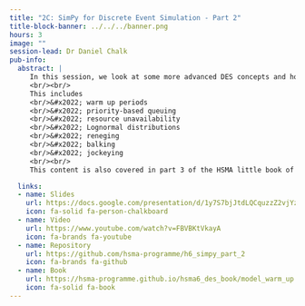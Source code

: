 ```yaml
---
title: "2C: SimPy for Discrete Event Simulation - Part 2"
title-block-banner: ../../../banner.png
hours: 3
image: ""
session-lead: Dr Daniel Chalk
pub-info:
  abstract: |
     In this session, we look at some more advanced DES concepts and how we can incorporate them in our SimPy models.
     <br/><br/>
     This includes
     <br/>&#x2022; warm up periods
     <br/>&#x2022; priority-based queuing
     <br/>&#x2022; resource unavailability
     <br/>&#x2022; Lognormal distributions
     <br/>&#x2022; reneging
     <br/>&#x2022; balking
     <br/>&#x2022; jockeying
     <br/><br/>
     This content is also covered in part 3 of the HSMA little book of DES.

  links:
  - name: Slides
    url: https://docs.google.com/presentation/d/1y7S7bjJtdLQCquzzZ2vjYzRx9-RwXE-SWgWf88fLc4o/edit?usp=sharing
    icon: fa-solid fa-person-chalkboard
  - name: Video
    url: https://www.youtube.com/watch?v=FBVBKtVkayA
    icon: fa-brands fa-youtube
  - name: Repository
    url: https://github.com/hsma-programme/h6_simpy_part_2
    icon: fa-brands fa-github
  - name: Book
    url: https://hsma-programme.github.io/hsma6_des_book/model_warm_up.html
    icon: fa-solid fa-book
---
```

